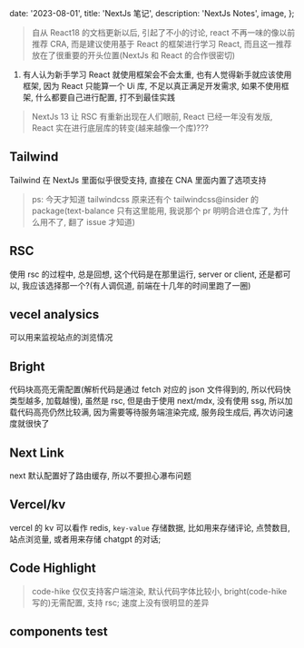 

  date: '2023-08-01',
  title: 'NextJs 笔记',
  description: 'NextJs Notes',
  image,
};

> 自从 React18 的文档更新以后, 引起了不小的讨论, react 不再一味的像以前推荐 CRA, 而是建议使用基于 React 的框架进行学习 React, 而且这一推荐放在了很重要的开头位置(NextJs 和 React 的合作很密切)

1. 有人认为新手学习 React 就使用框架会不会太重, 也有人觉得新手就应该使用框架, 因为 React 只能算一个 Ui 库, 不足以真正满足开发需求, 如果不使用框架, 什么都要自己进行配置, 打不到最佳实践

> NextJs 13 让 RSC 有重新出现在人们眼前, React 已经一年没有发版, React 实在进行底层库的转变(越来越像一个库)???

## Tailwind

Tailwind 在 NextJs 里面似乎很受支持, 直接在 CNA 里面内置了选项支持

> ps: 今天才知道 tailwindcss 原来还有个 tailwindcss@insider 的 package(text-balance 只有这里能用, 我说那个 pr 明明合进仓库了, 为什么用不了, 翻了 issue 才知道)

## RSC

使用 rsc 的过程中, 总是回想, 这个代码是在那里运行, server or client, 还是都可以, 我应该选择那一个?(有人调侃道, 前端在十几年的时间里跑了一圈)

## vecel analysics

可以用来监视站点的浏览情况

## Bright

代码块高亮无需配置(解析代码是通过 fetch 对应的 json 文件得到的, 所以代码快类型越多, 加载越慢), 虽然是 rsc, 但是由于使用 next/mdx, 没有使用 ssg, 所以加载代码高亮仍然比较满, 因为需要等待服务端渲染完成, 服务段生成后, 再次访问速度就很快了

## Next Link

next 默认配置好了路由缓存, 所以不要担心瀑布问题

## Vercel/kv

vercel 的 kv 可以看作 redis, `key-value` 存储数据, 比如用来存储评论, 点赞数目, 站点浏览量, 或者用来存储 chatgpt 的对话;

## Code Highlight

> code-hike 仅仅支持客户端渲染, 默认代码字体比较小, bright(code-hike 写的)无需配置, 支持 rsc; 速度上没有很明显的差异

## components test

<ToastDemo
  text="Info"
  title={metadata.title}
  description={metadata.description}
/>
